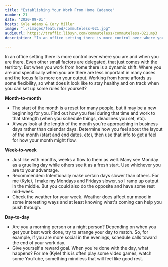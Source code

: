 ```yaml
---
title: "Establishing Your Work From Home Cadence"
number: 21
date: '2020-09-01'
hosts: Kyle Adams & Cory Miller
image: "../images/featured/commuteless-021.jpg"
audiourl: https://traffic.libsyn.com/commuteless/commuteless-021.mp3
description: "In an office setting there is more control over where you are and when you are there. Even other small factors are delegated, that just comes with the territory. But when you work from home there is a dynamic shift. Where you are and specifically when you are there are less important in many cases and the focus falls more on your output. Working from home affords us some flexibility, so what does it look like to stay healthy and on track when you can set up some rules for yourself?"

---
```


In an office setting there is more control over where you are and when you are there. Even other small factors are delegated, that just comes with the territory. But when you work from home there is a dynamic shift. Where you are and specifically when you are there are less important in many cases and the focus falls more on your output. Working from home affords us some flexibility, so what does it look like to stay healthy and on track when you can set up some rules for yourself?

**Month-to-month**

- The start of the month is a reset for many people, but it may be a new beginning for you. Find out how you feel during that time and work to that strength (when you schedule things, deadlines you set, etc).
- Always look at the length of the month you're approaching in business days rather than calendar days. Determine how you feel about the layout of the month (start and end dates, etc), then use that info to get a feel for how your month might flow.

**Week-to-week**

- Just like with months, weeks a flow to them as well. Many see Monday as a grueling day while others see it as a fresh start. Use whichever you are to your advantage.
- Recommended: Intentionally make certain days slower than others. For me (Kyle), I make my Mondays and Fridays slower, so I ramp up output in the middle. But you could also do the opposite and have some rest mid-week.
- Check the weather for your week. Weather does affect our mood in some interesting ways and at least knowing what's coming can help you push through.

**Day-to-day**

- Are you a morning person or a night person? Depending on when you get your best work done, try to arrange your day to match. So, for example, if you are more social in the evenings, schedule calls toward the end of your work day.
- Give yourself a reward goal. When you're done with the day, what happens? For me (Kyle) this is often play some video games, watch some YouTube, something mindless that will feel like good rest.